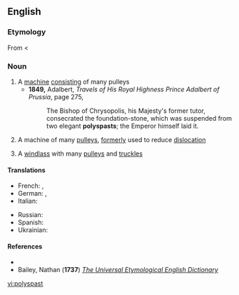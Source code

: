 ==English==
===Etymology===
From {{L.}} {{term|polyspaston||hoisting-tackle with many pulleys|lang=la}} < {{AGr.}} {{term|πολύσπαστον||compound pulley|tr=poluspaston|lang=grc|sc=polytonic}}
===Noun===
{{en-noun}}

# A [[machine]] [[consist]]ing of many pulleys
#*'''1849,''' Adalbert, ''Travels of His Royal Highness Prince Adalbert of Prussia'', page 275,
#*:The Bishop of Chrysopolis, his Majesty's former tutor, consecrated the foundation-stone, which was suspended from two elegant '''polyspasts'''; the Emperor himself laid it.
# {{context|surgical}} A machine of many [[pulley]]s, [[formerly]] used to reduce [[dislocation]]
# {{context|mechanics}} A [[windlass]] with many [[pulley|pulleys]] and [[truckle]]s

====Translations====
{{trans-top|machine consisting of many pulleys}}
* French: {{t+|fr|polyspaste|m}}, {{t+|fr|moufle|f}}
* German: {{t+|de|Flaschenzug|m}}, {{t+|de|Zugwerk|n}}
* Italian: {{t+|it|polispasto|m}}
{{trans-middle}}
* Russian: {{t+|ru|полиспаст|sc=Cyrl}}
* Spanish: {{t+|es|polispasto|m}}
* Ukrainian: {{t+|uk|поліспаст|sc=Cyrl|xs=Ukrainian}}
{{trans-bottom}}

====References====
*{{R:Webster 1913|polyspast}}
*Bailey, Nathan ('''1737''') [http://books.google.co.uk/books?id=VuYIAAAAQAAJ&printsec=frontcover&dq=polyspast+-webster+-webster%27s+-websters#PPT626,M1 ''The Universal Etymological English Dictionary'']

[[vi:polyspast]]